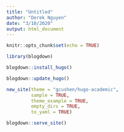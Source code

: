 ```yaml
---
title: "Untitled"
author: "Derek Nguyen"
date: "3/10/2020"
output: html_document
---
```


```r
knitr::opts_chunk$set(echo = TRUE)

library(blogdown)
```

```r
blogdown::install_hugo()

blogdown::update_hugo()

```
```r
new_site(theme = "gcushen/hugo-academic",
         sample = TRUE,
         theme_example = TRUE,
         empty_dirs = TRUE,
         to_yaml = TRUE)
```

```r
blogdown::serve_site()
```

